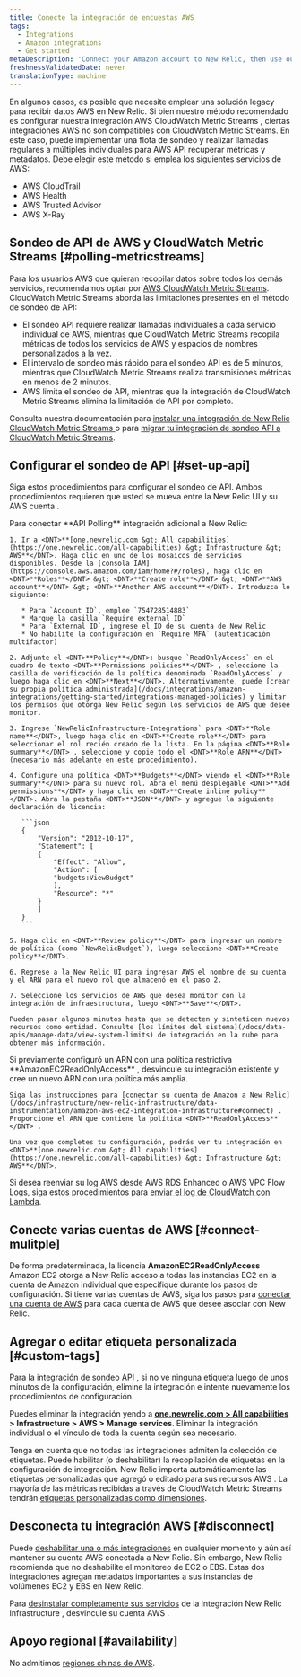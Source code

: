 ```yaml
---
title: Conecte la integración de encuestas AWS
tags:
  - Integrations
  - Amazon integrations
  - Get started
metaDescription: 'Connect your Amazon account to New Relic, then use our infrastructure monitoring services with your AWS integrations.'
freshnessValidatedDate: never
translationType: machine
---
```


En algunos casos, es posible que necesite emplear una solución legacy para recibir datos AWS en New Relic. Si bien nuestro método recomendado es configurar nuestra integración AWS CloudWatch Metric Streams , ciertas integraciones AWS no son compatibles con CloudWatch Metric Streams. En este caso, puede implementar una flota de sondeo y realizar llamadas regulares a múltiples individuales para AWS API recuperar métricas y metadatos. Debe elegir este método si emplea los siguientes servicios de AWS:

* AWS CloudTrail
* AWS Health
* AWS Trusted Advisor
* AWS X-Ray

## Sondeo de API de AWS y CloudWatch Metric Streams [#polling-metricstreams]

Para los usuarios AWS que quieran recopilar datos sobre todos los demás servicios, recomendamos optar por [AWS CloudWatch Metric Streams](https://docs.aws.amazon.com/AmazonCloudWatch/latest/monitoring/CloudWatch-Metric-Streams.html). CloudWatch Metric Streams aborda las limitaciones presentes en el método de sondeo de API:

* El sondeo API requiere realizar llamadas individuales a cada servicio individual de AWS, mientras que CloudWatch Metric Streams recopila métricas de todos los servicios de AWS y espacios de nombres personalizados a la vez.
* El intervalo de sondeo más rápido para el sondeo API es de 5 minutos, mientras que CloudWatch Metric Streams realiza transmisiones métricas en menos de 2 minutos.
* AWS limita el sondeo de API, mientras que la integración de CloudWatch Metric Streams elimina la limitación de API por completo.

Consulta nuestra documentación para [instalar una integración de New Relic CloudWatch Metric Streams ](/install/aws-cloudwatch)o para [migrar tu integración de sondeo API a CloudWatch Metric Streams](/install/aws-cloudwatch/?task=migrate).

## Configurar el sondeo de API [#set-up-api]

Siga estos procedimientos para configurar el sondeo de API. Ambos procedimientos requieren que usted se mueva entre la New Relic UI y su AWS cuenta .

<CollapserGroup>
  <Collapser id="setup-individual" title="Conecte la integración individual AWS a New Relic">
    Para conectar <DNT>**API Polling**</DNT> integración adicional a New Relic:

    1. Ir a <DNT>**[one.newrelic.com &gt; All capabilities](https://one.newrelic.com/all-capabilities) &gt; Infrastructure &gt; AWS**</DNT>. Haga clic en uno de los mosaicos de servicios disponibles. Desde la [consola IAM](https://console.aws.amazon.com/iam/home?#/roles), haga clic en <DNT>**Roles**</DNT> &gt; <DNT>**Create role**</DNT> &gt; <DNT>**AWS account**</DNT> &gt; <DNT>**Another AWS account**</DNT>. Introduzca lo siguiente:

       * Para `Account ID`, emplee `754728514883`
       * Marque la casilla `Require external ID`
       * Para `External ID`, ingrese el ID de su cuenta de New Relic
       * No habilite la configuración en `Require MFA` (autenticación multifactor)

    2. Adjunte el <DNT>**Policy**</DNT>: busque `ReadOnlyAccess` en el cuadro de texto <DNT>**Permissions policies**</DNT> , seleccione la casilla de verificación de la política denominada `ReadOnlyAccess` y luego haga clic en <DNT>**Next**</DNT>. Alternativamente, puede [crear su propia política administrada](/docs/integrations/amazon-integrations/getting-started/integrations-managed-policies) y limitar los permisos que otorga New Relic según los servicios de AWS que desee monitor.

    3. Ingrese `NewRelicInfrastructure-Integrations` para <DNT>**Role name**</DNT>, luego haga clic en <DNT>**Create role**</DNT> para seleccionar el rol recién creado de la lista. En la página <DNT>**Role summary**</DNT> , seleccione y copie todo el <DNT>**Role ARN**</DNT> (necesario más adelante en este procedimiento).

    4. Configure una política <DNT>**Budgets**</DNT> viendo el <DNT>**Role summary**</DNT> para su nuevo rol. Abra el menú desplegable <DNT>**Add permissions**</DNT> y haga clic en <DNT>**Create inline policy**</DNT>. Abra la pestaña <DNT>**JSON**</DNT> y agregue la siguiente declaración de licencia:

       ```json
       {
           "Version": "2012-10-17",
           "Statement": [
           {
               "Effect": "Allow",
               "Action": [
               "budgets:ViewBudget"
               ],
               "Resource": "*"
           }
           ]
       }
       ```

    5. Haga clic en <DNT>**Review policy**</DNT> para ingresar un nombre de política (como `NewRelicBudget`), luego seleccione <DNT>**Create policy**</DNT>.

    6. Regrese a la New Relic UI para ingresar AWS el nombre de su cuenta y el ARN para el nuevo rol que almacenó en el paso 2.

    7. Seleccione los servicios de AWS que desea monitor con la integración de infraestructura, luego <DNT>**Save**</DNT>.

    Pueden pasar algunos minutos hasta que se detecten y sinteticen nuevos recursos como entidad. Consulte [los límites del sistema](/docs/data-apis/manage-data/view-system-limits) de integración en la nube para obtener más información.
  </Collapser>

  <Collapser id="setup-multiple" title="Conecte múltiples integraciones AWS a New Relic">
    Si previamente configuró un ARN con una política restrictiva <DNT>**AmazonEC2ReadOnlyAccess**</DNT> , desvincule su integración existente y cree un nuevo ARN con una política más amplia.

    Siga las instrucciones para [conectar su cuenta de Amazon a New Relic](/docs/infrastructure/new-relic-infrastructure/data-instrumentation/amazon-aws-ec2-integration-infrastructure#connect) . Proporcione el ARN que contiene la política <DNT>**ReadOnlyAccess**</DNT> .

    Una vez que completes tu configuración, podrás ver tu integración en <DNT>**[one.newrelic.com &gt; All capabilities](https://one.newrelic.com/all-capabilities) &gt; Infrastructure &gt; AWS**</DNT>.
  </Collapser>
</CollapserGroup>

Si desea reenviar su log AWS desde AWS RDS Enhanced o AWS VPC Flow Logs, siga estos procedimientos para [enviar el log de CloudWatch con Lambda](/docs/logs/forward-logs/aws-lambda-sending-cloudwatch-logs).

## Conecte varias cuentas de AWS [#connect-mulitple]

De forma predeterminada, la licencia <DNT>**AmazonEC2ReadOnlyAccess**</DNT> Amazon EC2 otorga a New Relic acceso a todas las instancias EC2 en la cuenta de Amazon individual que especifique durante los pasos de configuración. Si tiene varias cuentas de AWS, siga los pasos para [conectar una cuenta de AWS](#setup-individual) para cada cuenta de AWS que desee asociar con New Relic.

## Agregar o editar etiqueta personalizada [#custom-tags]

Para la integración de sondeo API , si no ve ninguna etiqueta luego de unos minutos de la configuración, elimine la integración e intente nuevamente los procedimientos de configuración.

Puedes eliminar la integración yendo a <DNT>**[one.newrelic.com &gt; All capabilities](https://one.newrelic.com/all-capabilities) &gt; Infrastructure &gt; AWS &gt; Manage services**</DNT>. Eliminar la integración individual o el vínculo de toda la cuenta según sea necesario.

Tenga en cuenta que no todas las integraciones admiten la colección de etiquetas. Puede habilitar (o deshabilitar) la recopilación de etiquetas en la configuración de integración. New Relic importa automáticamente las etiquetas personalizadas que agregó o editado para sus recursos AWS . La mayoría de las métricas recibidas a través de CloudWatch Metric Streams tendrán [etiquetas personalizadas como dimensiones](/docs/integrations/amazon-integrations/aws-integrations-list/aws-metric-stream/#tags-collection).

## Desconecta tu integración AWS [#disconnect]

Puede [deshabilitar una o más integraciones](/docs/infrastructure/install-infrastructure-agent/update-or-uninstall/uninstall-infrastructure-integrations/#uninstall-aws) en cualquier momento y aún así mantener su cuenta AWS conectada a New Relic. Sin embargo, New Relic recomienda que no deshabilite el monitoreo de EC2 o EBS. Estas dos integraciones agregan metadatos importantes a sus instancias de volúmenes EC2 y EBS en New Relic.

Para [desinstalar completamente sus servicios](/docs/infrastructure/new-relic-infrastructure/installation/uninstall-infrastructure-agent#unlink-aws) de la integración New Relic Infrastructure , desvincule su cuenta AWS .

## Apoyo regional [#availability]

No admitimos [regiones chinas de AWS](/docs/integrations/amazon-integrations/troubleshooting/invalid-principal-error-unsupported-aws-regions).